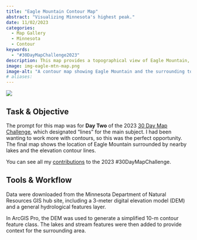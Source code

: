 ```yaml
---
title: "Eagle Mountain Contour Map"
abstract: "Visualizing Minnesota's highest peak."
date: 11/02/2023
categories:
  - Map Gallery
  - Minnesota
  - Contour
keywords:
  - "#30DayMapChallenge2023"
description: This map provides a topographical view of Eagle Mountain, which is Minnesota's highest point. Contours and hydological features are represented in this simple map.
image: img-eagle-mtn-map.png
image-alt: "A contour map showing Eagle Mountain and the surrounding topography and hydrological features."
# aliases:
---
```


![](img-eagle-mtn-map.png){.cover-image}

## Task & Objective

The prompt for this map was for **Day Two** of the 2023 [30 Day Map Challenge](https://30daymapchallenge.com/), which designated "lines" for the main subject. I had been wanting to work more with contours, so this was the perfect opportunity. The final map shows the location of Eagle Mountain surrounded by nearby lakes and the elevation contour lines.

You can see all my [contributions](../../posts/30-day-map-challenge-2023/index.qmd) to the 2023 #30DayMapChallenge.

## Tools & Workflow

Data were downloaded from the Minnesota Department of Natural Resources GIS hub site, including a 3-meter digital elevation model (DEM) and a general hydrological features layer.

In ArcGIS Pro, the DEM was used to generate a simplified 10-m contour feature class. The lakes and stream features were then added to provide context for the surrounding area.
